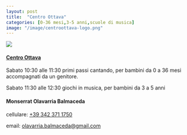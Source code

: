 ```yaml
---
layout: post
title:  "Centro Ottava"
categories: [0-36 mesi,3-5 anni,scuole di musica]
image: "/image/centroottava-logo.png"
---
```


::: {layout="[ 20, 80 ]"}
::: {#first-column}
![](/image/centroottava-logo.png){fig-align="left"}
:::

::: {#second-column}
#### [Centro Ottava](https://www.centrottava.it/)

Sabato 10:30 alle 11:30 primi passi cantando, per bambini da 0 a 36 mesi accompagnati da un genitore.

Sabato 11:30 alle 12:30 giochi in musica, per bambini da 3 a 5 anni
:::
:::

#### **Monserrat Olavarria Balmaceda**

cellulare: [+39 342 371 1750](tel:+393423711750)

email: [olavarria.balmaceda\@gmail.com](mailto:olavarria.balmaceda@gmail.com)
